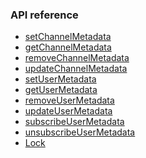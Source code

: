 <PlatformWrapper platform="web">

### API reference

* [setChannelMetadata](../reference/api#setchannelmetadata)
* [getChannelMetadata](../reference/api#getchannelmetadata)
* [removeChannelMetadata](../reference/api#removechannelmetadata)
* [updateChannelMetadata](../reference/api#updatechannelmetadata)
* [setUserMetadata](../reference/api#setusermetadata)
* [getUserMetadata](../reference/api#getusermetadata)
* [removeUserMetadata](../reference/api#removeusermetadata)
* [updateUserMetadata](../reference/api#updateusermetadata)
* [subscribeUserMetadata](../reference/api#subscribeusermetadata)
* [unsubscribeUserMetadata](../reference/api#unsubscribeusermetadata)
* [Lock](../reference/api#lock)

</PlatformWrapper>